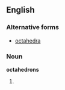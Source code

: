 ==English==

===Alternative forms===
* [[octahedra]]

===Noun===
'''octahedrons'''

# {{plural of|[[octahedron]]}}